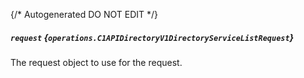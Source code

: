 {/* Autogenerated DO NOT EDIT  */}

##### `request` *{`operations.C1APIDirectoryV1DirectoryServiceListRequest`}*
The request object to use for the request.

<Collapsible openLabel={Labels.showProperties} closeLabel={Labels.hideProperties}>
  <C1APIDirectoryV1DirectoryServiceListRequest />
</Collapsible>

